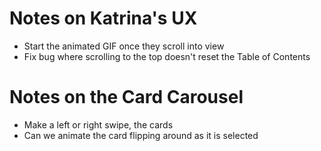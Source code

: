 # Notes on Katrina's UX

- Start the animated GIF once they scroll into view
- Fix bug where scrolling to the top doesn't reset the Table of Contents

# Notes on the Card Carousel

- Make a left or right swipe, the cards
- Can we animate the card flipping around as it is selected
